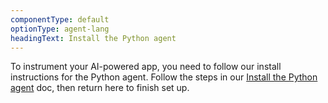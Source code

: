 ```yaml
---
componentType: default
optionType: agent-lang
headingText: Install the Python agent
---
```


To instrument your AI-powered app, you need to follow our install instructions for the Python agent. Follow the steps in our [Install the Python agent](https://docs.newrelic.com/install/python/) doc, then return here to finish set up. 
